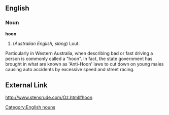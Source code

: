 ==English==
===Noun===
[[Category:English nouns]]
'''hoon'''
#(''Australian English, slang'') Lout.
Particularly in Western Australia, when describing bad or fast driving a person is commonly called a "hoon". In fact, the state government has brought in what are known as 'Anti-Hoon' laws to cut down on young males causing auto accidents by excessive speed and street racing.

==External Link==
http://www.stensrude.com/Oz.html#hoon